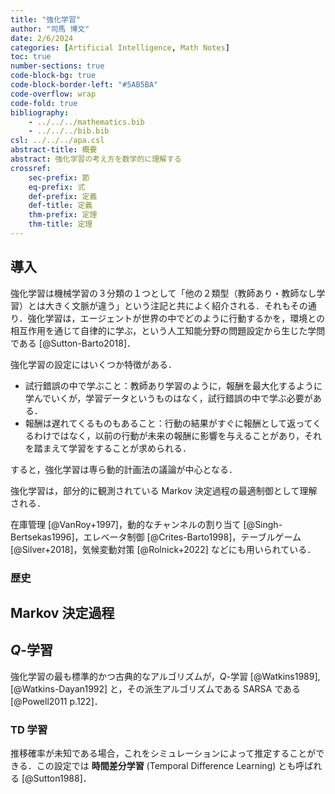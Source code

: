 ```yaml
---
title: "強化学習"
author: "司馬 博文"
date: 2/6/2024
categories: [Artificial Intelligence, Math Notes]
toc: true
number-sections: true
code-block-bg: true
code-block-border-left: "#5AB5BA"
code-overflow: wrap
code-fold: true
bibliography: 
    - ../../../mathematics.bib
    - ../../../bib.bib
csl: ../../../apa.csl
abstract-title: 概要
abstract: 強化学習の考え方を数学的に理解する
crossref:
    sec-prefix: 節
    eq-prefix: 式
    def-prefix: 定義
    def-title: 定義
    thm-prefix: 定理
    thm-title: 定理
---
```


## 導入

強化学習は機械学習の３分類の１つとして「他の２類型（教師あり・教師なし学習）とは大きく文脈が違う」という注記と共によく紹介される．それもその通り．強化学習は，エージェントが世界の中でどのように行動するかを，環境との相互作用を通じて自律的に学ぶ，という人工知能分野の問題設定から生じた学問である [@Sutton-Barto2018]．

強化学習の設定にはいくつか特徴がある．

* 試行錯誤の中で学ぶこと：教師あり学習のように，報酬を最大化するように学んでいくが，学習データというものはなく，試行錯誤の中で学ぶ必要がある．
* 報酬は遅れてくるものもあること：行動の結果がすぐに報酬として返ってくるわけではなく，以前の行動が未来の報酬に影響を与えることがあり，それを踏まえて学習をすることが求められる．

すると，強化学習は専ら動的計画法の議論が中心となる．

強化学習は，部分的に観測されている Markov 決定過程の最適制御として理解される．

在庫管理 [@VanRoy+1997]，動的なチャンネルの割り当て [@Singh-Bertsekas1996]，エレベータ制御 [@Crites-Barto1998]，テーブルゲーム [@Silver+2018]，気候変動対策 [@Rolnick+2022] などにも用いられている．

### 歴史

## Markov 決定過程

## $Q$-学習

強化学習の最も標準的かつ古典的なアルゴリズムが，$Q$-学習 [@Watkins1989], [@Watkins-Dayan1992] と，その派生アルゴリズムである SARSA である [@Powell2011 p.122]．

### TD 学習

推移確率が未知である場合，これをシミュレーションによって推定することができる．この設定では **時間差分学習** (Temporal Difference Learning) とも呼ばれる [@Sutton1988]．

